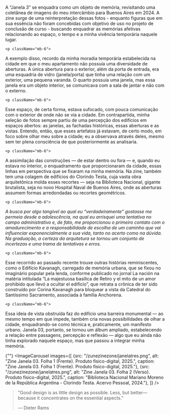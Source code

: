 
<div className="space-y-8">
  <div className="prose prose-lg max-w-none">
    <p className="mb-6">
A “Janela 3” se enquadra como um objeto de memória, revisitando uma coletânea de imagens do meu intercâmbio para Buenos Aires em 2024. A zine surge de uma reinterpretação dessas fotos - enquanto figuras que em sua essência não foram concebidas com objetivo de uso no projeto de conclusão de curso -  buscando enquadrar as memórias afetivas relacionando ao espaço, o tempo e a minha vivência temporária naquele lugar. 
</p>

    <p className="mb-6">
A exemplo disso, recordo da minha moradia temporária estabelecida na cidade em que o meu apartamento não possuía uma diversidade de aberturas. A única abertura para o exterior, além da porta de entrada, era uma esquadria de vidro (janela/porta) que tinha uma relação com um exterior, uma pequena varanda. O quarto possuía uma janela, mas essa janela era um objeto interior, se comunicava com a sala de jantar e não com o externo.
</p>

    <p className="mb-6">
Esse espaço, de certa forma, estava sufocado, com pouca comunicação com o exterior de onde não se via a cidade. Em contrapartida, minha seleção de fotos sempre partiu de uma percepção dos edifícios em espaços abertos: as janelas, as fachadas históricas, essas aberturas e as vistas. Entendo, então, que esses artefatos já estavam, de certo modo, em foco sobre olhar meu sobre a cidade; eu a observava através deles, mesmo sem ter plena consciência de que posteriormente as analisaria.
</p>

    <p className="mb-6">
A assimilação das construções — de estar dentro ou fora — e, quando eu estava no interior, o enquadramento que proporcionaram da cidade, essas linhas em perspectiva que se fixaram na minha memória. Na zine, também tem uma colagem de edifícios do Clorindo Testa, cuja vasta obra arquitetônica molda esses recortes — seja na Biblioteca Nacional, gigante brutalista, seja no novo Hospital Naval de Buenos Aires, onde as aberturas assumem formas arredondadas ou recortes geométricos.
</p>

    <p className="mb-6">
_A busca por algo tangível ao qual eu “verdadeiramente” gostasse me permeia desde a adolescência, na qual eu arrisquei uma tentativa no campo administrativo e, de fato, me proporcionou o primeiro contato com o amadurecimento e a responsabilidade de escolha de um caminho que vai influenciar exponencialmente a sua vida, tanto no acerto como na dúvida. Na graduação, a certeza da arquitetura se tornou um conjunto de incertezas e uma trama de tentativas e erros._
</p>

    <p className="mb-6">
Esse recorrido ao passado recente trouxe outras histórias reminiscentes, como o Edifício Kavanagh, carregado de memória urbana, que se fixou no imaginário popular pela lenda, conforme publicado no jornal La nación na matéria intitulada “La majestuosa basílica de Retiro y el mito de un amor prohibido que llevó a ocultar el edificio”, que retrata a crônica de ter sido construído por Corina Kavanagh para bloquear a vista da Catedral do Santíssimo Sacramento, associada à família Anchorena.
</p>

    <p className="mb-6">
Essa ideia de vista obstruída faz do edifício uma barreira monumental — ao mesmo tempo em que impede, também cria novas possibilidades de olhar a cidade, enquadrando-se como técnica e, praticamente, um manifesto urbano. Janela 03, portanto, se tornou um álbum ampliado, estabelecendo a relação entre passagens, percepção e reflexão — algo que eu ainda não tinha explorado naquele espaço, mas que passou a integrar minha memória.
</p>
  </div>

  {""}
  <ImageCarousel
    images={[
        {src: "/zunezinezone/janelatres.png", alt: "Zine Janela 03. Folha 1 (Frente). Produto físico-digital, 2025.", caption: "Zine Janela 03. Folha 1 (Frente). Produto físico-digital, 2025."},
        {src: "/zunezinezone/janelatres.png", alt: "Zine Janela 03. Folha 2 (Verso). Produto físico-digital, 2025.", caption: "Biblioteca Nacional Mariano Moreno de la República Argentina - Clorindo Testa. Acervo Pessoal, 2024."},
    ]}
  />

> "Good design is as little design as possible. Less, but
> better—because it concentrates on the essential aspects."
>
> — Dieter Rams


</div>
